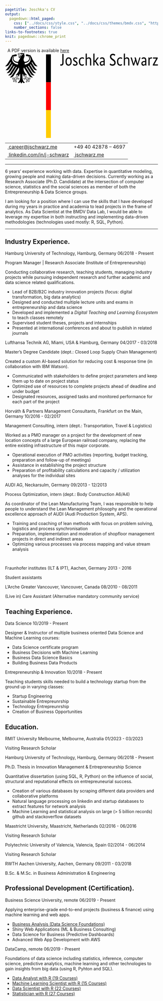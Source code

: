 ```yaml
---
pagetitle: Joschka's CV
output:
  pagedown::html_paged:
    css: ["../docs/css/style.css", "../docs/css/themes/bmdv.css", "https://use.fontawesome.com/releases/v6.1.1/css/all.css"]
    number_sections: false
links-to-footnotes: true
knit: pagedown::chrome_print
---
```


<!-- disable phone number linking in Mobile Safari? -->
<meta name="format-detection" content="telephone=no">

<!-- Load CSS & Fonts -->
<!-- see lhi.css -->

<!-- CONTENT -->
<div class="pdf-link"><i class="fas fa-file-pdf fa-fw"></i>&nbsp; A PDF version is available <a href="https://github.com/jwarz/cv/raw/main/pdf/klarna.pdf" download="classic.pdf">here</a></div>
<div class="cv-page-wrapper">
<div class="cv-head-wrapper">
<div class="cv-head-left">
<div class="svg-container-outer">
<svg version="1.1" id="Layer_1" xmlns="http://www.w3.org/2000/svg" xmlns:xlink="http://www.w3.org/1999/xlink" x="0px" y="0px"
	 viewBox="0 0 109.8449707 60.9560051" style="enable-background:new 0 0 109.8449707 60.9560051;" xml:space="preserve">
<style type="text/css">
	.st0{fill:#FF0000;}
	.st1{fill:#FFCC00;}
</style>
<g id="Adler-und-Saeulenelement">
	<path d="M14.1000061,8.2950058c0.0270004-0.2240009,0.0429993-0.4549999,0.0429993-0.691
		c0-0.1289997,0.0009995-0.2789993-0.0149994-0.4489994c1.993-0.0279999,3.7410011-1.4640007,3.7410011-3.1149998
		c0-0.8400002-0.5480003-1.4740009-0.8569984-1.8530006c0.0690002-0.0149994,0.1389999-0.0310001,0.2099991-0.0480003
		c0.2919998,0.2539997,1.1199989,1.1560001,1.1199989,2.2950001C18.3420067,6.4150047,16.3620071,8.2540054,14.1000061,8.2950058
		 M12.0920067,1.3960056c-0.0369987-0.2210007-0.1209984-0.4209995-0.2490005-0.5930004
		c0.007-0.2019997,0.0900002-0.3950005,0.4150009-0.2360001c-0.1759987,0.1800003-0.0400009,0.4990005-0.0400009,0.4990005
		s0.3600006-0.1669998,0.2849998-0.4050007C13.0370064,0.7890053,12.6530075,1.5060043,12.0920067,1.3960056 M11.6290054,2.4130058
		c-0.0709991-0.2959995-0.2229996-0.6000004-0.4160004-0.8290005c-0.1759987-0.2080002-0.4669991-0.4549999-0.8590012-0.4549999
		c-0.1790009,0-0.4790001,0.0839996-0.6699982,0.1650009C9.6130066,1.1640072,9.4740067,0.8510056,9.4740067,0.7100067
		c0-0.1450005,0.2449989-0.2919998,0.7140007-0.2919998c1.0320015,0,1.6479988,0.4659996,1.6479988,1.2479992
		C11.8360062,1.9410057,11.727005,2.1910057,11.6290054,2.4130058 M14.279007,15.7130051
		c0.1199989,0,0.1780014,0.019001,0.2480011,0.0449982c0.2970009,0.8079987,1.4420013,2.3330002,1.4900017,2.3979988
		l0.0099983,0.0139999l0.0169983-0.0040016c0.2809982-0.0449982,0.9980011-0.1529999,1.5979996-0.1529999h0.0139999
		c0.0649986,0,0.1389999,0,0.1860008,0.0460014c0.0390015,0.0390015,0.0579987,0.1069984,0.0579987,0.2039986
		c0,0.1489983-0.0629997,0.4039993-0.1389999,0.5130005c-0.2099991-0.2290001-0.5509987-0.3320007-1.0970001-0.3320007
		c-0.1640015,0-0.3580017,0.0489998-0.4630013,0.0769997l-0.0429993,0.0089989l-0.0489998,0.0130005l0.3149986,0.3149986
		c0.4860001,0.4860001,0.9059982,0.9049988,0.9059982,1.1839981c0,0.1679993-0.1640015,0.387001-0.3139992,0.4840012
		c-0.0330009-0.5110016-0.5489998-1.1949997-1.052002-1.5779991l-0.0429993-0.0320015l-0.0079994,0.1800003
		c-0.007,0.1220016-0.0180016,0.3050003-0.0180016,0.5009995c0,0.9729996-0.098999,1.1209984-0.4360008,1.1209984
		c-0.0519981,0-0.1310005-0.0149994-0.1800003-0.0330009c0.1899986-0.2350006,0.2649994-0.5449982,0.2649994-1.0890007
		l-0.0029984-0.2509995l-0.0029984-0.2019997c0-0.2229996,0.0229988-0.3880005,0.0410004-0.5209999l0.0099983-0.0750008
		l-0.0530014-0.007c-0.1580009-0.0219994-0.4510002-0.0620003-0.6749992-0.0620003
		c-0.480999,0-0.8069992,0.0439987-1.0429993,0.2659988c-0.1559982-0.1259995-0.3160019-0.3429985-0.3160019-0.4799995
		c0-0.2029991,0.1259995-0.2190018,0.2919998-0.2190018c0.0839996,0,0.1619987,0.012001,0.2700005,0.0250015
		c0.2070007,0.0309982,0.5180016,0.0769997,1.1590004,0.0769997h0.0400009L15.25,18.1079903
		c-0.1619987-0.4650002-0.6080017-1.1409988-1.3230019-2.0099983c0.0639992-0.2330017,0.1269989-0.3849983,0.3520012-0.3849983
		 M8.1049995,18.1079941l-0.0130005,0.0390015H8.132c0.6399994,0,0.9519997-0.0460014,1.1590004-0.0769997
		c0.1080017-0.0130005,0.1860008-0.0250015,0.2700005-0.0250015c0.1650009,0,0.2919998,0.0159988,0.2919998,0.2190018
		c0,0.137001-0.1599998,0.3540001-0.3149986,0.4799995c-0.2369995-0.2220001-0.5629997-0.2659988-1.0429993-0.2659988
		c-0.2250004,0-0.5189991,0.0400009-0.6760006,0.0620003l-0.0249996,0.0029984l-0.0279999,0.0040016l0.0090008,0.0750008
		c0.0189991,0.1329994,0.0419998,0.2980003,0.0419998,0.5209999L7.814003,19.3449974l-0.0030003,0.2509995
		c0,0.5439987,0.0750008,0.8540001,0.2660007,1.0890007c-0.0499992,0.0180016-0.1289997,0.0330009-0.1809998,0.0330009
		c-0.3379993,0-0.4360008-0.1479988-0.4360008-1.1209984c0-0.1959991-0.0100002-0.3790016-0.0170002-0.5009995l-0.0100002-0.1809998
		l-0.0419998,0.0330009c-0.5020008,0.3829994-1.0200005,1.0670013-1.0510006,1.5779991
		c-0.1509991-0.0970001-0.3150005-0.3160019-0.3150005-0.4840012c0-0.2789993,0.4200001-0.6980019,0.9060001-1.1840019
		l0.3150005-0.3149986l-0.0919991-0.0219994C7.0490036,18.493,6.8550034,18.4440002,6.6900024,18.4440002
		c-0.5450001,0-0.8850002,0.1030006-1.0960007,0.3320007c-0.0760002-0.1090012-0.1389999-0.3639984-0.1389999-0.5130005
		c0-0.0970001,0.0189991-0.1650009,0.0580006-0.2039986c0.0470009-0.0460014,0.1210003-0.0460014,0.1860008-0.0460014h0.0139999
		c0.6000004,0,1.3180008,0.1080017,1.5979996,0.1529999l0.0170002,0.0040016l0.0100002-0.0139999
		c0.0489998-0.0649986,1.1930008-1.5900002,1.4909992-2.3979988c0.0680008-0.026001,0.1269989-0.0449982,0.2470016-0.0449982
		c0.2249985,0,0.2879982,0.1520004,0.3530006,0.3849983c-0.7159996,0.8689995-1.1620007,1.5449982-1.3239994,2.0099983
		 M5.0130043,4.4340019c0-1.1389999,0.8290005-2.0410004,1.1210003-2.2950001
		C6.2040043,2.156002,6.274004,2.1720028,6.3440037,2.1870022C6.0340042,2.5660019,5.4860039,3.2000027,5.4860039,4.0400028
		c0,1.6679993,1.7819996,3.1159992,3.7999992,3.1159992c-0.0130005,0.1429996-0.0200005,0.2929993-0.0200005,0.448
		c0,0.2460003,0.0139999,0.4750004,0.0379982,0.691C7.0220013,8.281002,5.0130005,6.4290028,5.0130005,4.4340019
		 M20.3190002,7.9470024c1.0239983,1.6189995,1.8250008,1.5919991,3.0349998,1.5919991
		c-1.0009995-0.7670002-1.6629982-1.75-1.9790001-2.2520008l-1.8699989-2.9920006
		C19.3230019,3.3710003,18.8450012,2.507,18.1290016,1.8640003C18.3700027,1.7730007,18.5700035,1.677,18.6900024,1.5860004
		c-1.2210007,0-2.4309998-0.6200008-3.0970001-0.6200008c-0.4280014,0-0.7029991,0.2560005-0.7029991,0.5939999
		c0.0270004,0.3770008,0.4150009,0.7600002,1.132,0.7600002c0.1619987,0,0.3699989-0.0209999,0.5979996-0.059
		C17.0080032,2.802,17.321003,3.2910004,17.321003,3.9890003c0,1.3099995-1.5660019,2.3309994-3.1469994,2.3309994
		c-0.0900002,0-0.1749992-0.0039997-0.2639999-0.0100002c-0.1430016-0.3250008-0.6199989-0.8700008-0.6199989-1.4899998
		c0-1.0410004,0.6790009-1.8910007,0.6790009-2.9220009c0-0.6410007-0.3120003-1.0380001-0.4319992-1.2029991
		c0.1940002-0.1800003,0.4059982-0.4009991,0.4560013-0.5529995C13.8800087,0.191,13.746006,0.1970005,13.5510063,0.1970005
		C12.7930069,0.1970005,12.1750069,0,11.5730057,0c-0.3440018,0-0.4360008,0.1060009-0.4360008,0.2070007
		c0,0.0370007,0.0050011,0.0750008,0.0149994,0.0930004c-0.1279984-0.0499992-0.2480011-0.0830002-0.3909988-0.1089993
		c-0.1780014-0.0340004-0.3689995-0.0510006-0.5730019-0.0510006c-0.7319984,0-0.9920006,0.3069992-0.9920006,0.5699997
		c0,0.2220001,0.1749992,0.6280003,0.3740005,0.9379997c0.2849998-0.1439991,0.6279984-0.2409992,0.7840004-0.2409992
		c0.3889999,0,0.7340012,0.3700008,0.9169998,0.8080006c-0.2610016,0.0319996-0.3110008,0.0429993-0.5750008,0.0429993
		c-0.7130013,0-1.197998-0.2549992-1.2980003-0.2549992c-0.0089989,0-0.0279999,0.0049992-0.0279999,0.0209999
		c0,0.1000004,0.2019997,0.3640003,0.5999985,0.5090008c0.5250015,0.1919994,1.3110008,0.2719994,1.4420013,0.2940006
		c0,0.0230007-0.1329994,0.2709999-0.2820015,0.3190002c-0.0309982,0.0100002-0.0559998,0.0109997-0.0929985,0.0030003
		c-0.5480003-0.1079998-0.7010002-0.1539993-1.3959999-0.4179993C9.6200027,2.7230053,9.6070023,2.7360039,9.6070023,2.7580051
		c0,0.2749996,0.7120018,0.882,1.3499985,1.1149998c-0.5330009,0.6800003-1.1980019,1.3759995-1.512001,2.4370003
		C9.355999,6.3160057,9.2700005,6.3200054,9.1809998,6.3200054c-1.5809994,0-3.1469994-1.0209999-3.1469994-2.3309994
		c0-0.698,0.3129997-1.1870003,0.7010002-1.7280006c0.2280006,0.0380001,0.4349995,0.059,0.5979996,0.059
		c0.7169991,0,1.1049995-0.3829994,1.1329994-0.7600002c0-0.3379993-0.2749996-0.5939999-0.7040005-0.5939999
		c-0.6660004,0-1.875,0.6200008-3.0979996,0.6200008C4.7849998,1.6770058,4.9849987,1.7730064,5.2250004,1.864006
		c-0.7150002,0.6429996-1.1930008,1.507-1.375,2.4309998L1.9799995,7.2870064C1.664999,7.7890072,1.0009995,8.772007,0,9.5390072
		c1.2099991,0,2.012001,0.0270004,3.0359993-1.592001l0.9589996-1.5340004
		C4.0659981,6.6120052,4.1529999,6.8060055,4.2559986,6.996006L2.348999,10.0470066
		c-0.3169994,0.5060005-0.9750004,1.4800014-1.9799995,2.2520008c1.2099991,0,2.012001,0.0279999,3.0359993-1.5900002
		L5.0459995,8.081007C5.1689987,8.2120075,5.2980003,8.3400078,5.434,8.4620075l-2.316,3.7079983
		c-0.3180008,0.507-0.9720001,1.4790001-1.9790001,2.25c1.2099991,0,2.012001,0.0289993,3.0349998-1.5900002l2.2579994-3.6149998
		c0.1490002,0.0939999,0.3010006,0.1849995,0.4589996,0.2709999l-2.757,4.4110012
		c-0.3180008,0.507-0.9720001,1.4760017-1.9790001,2.25c1.2099991,0,2.012001,0.0279999,3.0359993-1.5900002l2.8379993-4.5429993
		c0.1679993,0.0639992,0.3379993,0.1259995,0.5109997,0.1809998l-3.2070007,5.1329994
		c-0.3129997,0.5-0.9820004,1.4869995-1.9780006,2.25c1.2089996,0,2.012001,0.0279999,3.0349998-1.5900002l3.4179993-5.4699993
		c0.0349998,0.0060005,0.0690002,0.0109997,0.1030006,0.0179996c0.0929985,0.2959995,0.1580009,0.5719986,0.1580009,0.8470001
		c0,1.7190018-1.1279984,3.2369995-2.4820004,4.4090004c0.0869999,0.0379982,0.2380009,0.0509987,0.3770008,0.0509987
		c0.2800007,0,0.4599991-0.0149994,0.5869999-0.0369987c-0.3139992,0.7130013-0.9880009,1.6339989-1.3279991,2.1100006
		c-0.4430008-0.0800018-1.0879993-0.1419983-1.5100002-0.1419983c-0.4419994,0-0.4920006,0.2579994-0.4920006,0.4889984
		c0,0.401001,0.1879997,0.7200012,0.4060001,0.8979988c0.0820007-0.2050018,0.2469997-0.4790001,1.0629997-0.4790001
		c0.0160007,0,0.0440006,0.0019989,0.0820007,0.0050011c-0.2380009,0.2649994-0.9850006,0.8689995-0.9850006,1.3549995
		c0,0.3219986,0.3530006,0.8050003,0.8180008,0.8050003c-0.0270004-0.1040001-0.0240002-0.1990013-0.0240002-0.2709999
		c0-0.394001,0.3490009-0.8549995,0.6439991-1.177002c-0.0090008,0.0960007-0.0039997,0.0859985-0.0039997,0.1980019
		c0,0.9309998,0.0839996,1.3590012,0.6749992,1.3590012c0.2900009,0,0.4899998-0.1590004,0.559-0.2070007
		c-0.3840008-0.3530006-0.4039993-0.6310005-0.4039993-1.1529999c0.0009995-0.1360016,0.0020008-0.269001,0.0039997-0.4519997
		c0.0009995-0.1199989-0.0009995-0.2779999-0.0200005-0.3919983c0.2110004-0.0289993,0.2970009-0.0289993,0.4599991-0.0289993
		c0,0,0.8390007-0.0670013,1.0419998,0.3699989c0.2280006-0.2089996,0.5590019-0.5040016,0.5590019-0.8289986
		c0-0.2150002-0.1020012-0.4580002-0.5349998-0.4580002c-0.1640015,0-0.6790009,0.0999985-1.1100006,0.0999985
		c0.1159992-0.257,0.6310005-1.0110016,1.0779991-1.5579987c0.0680008,0.2120018,0.1730003,0.4410019,0.4070015,0.6290016
		c0.0330009-0.3520012,0.2389984-1.4650002,0.7890015-2.1160011C10.7889977,15.3010101,10.875,15.7520103,10.875,16.7030106
		c0,2.3139992-0.5559998,4.0229988-1.7369995,4.348999c0.1539993,0.2669983,0.4790001,0.5079994,0.8159981,0.5079994
		c0.4319992,0,0.6669998-0.4889984,0.9070015-0.9500008c0.125,0.3400002,0.4700012,1.1739998,0.8159981,1.1739998
		s0.6920013-0.8339996,0.8170013-1.1739998c0.2389984,0.4609985,0.4749985,0.9500008,0.9070015,0.9500008
		c0.3370018,0,0.6619987-0.2410011,0.8159981-0.5079994c-1.1809998-0.3260002-1.737999-2.0349998-1.737999-4.348999
		c0-0.9510002,0.0859985-1.4020004,0.1500015-1.8419991c0.5509987,0.651001,0.7579994,1.7639999,0.7890015,2.1160011
		c0.2350006-0.1879997,0.3409996-0.4169998,0.4080009-0.6290016c0.4459991,0.5470009,0.9620018,1.3009987,1.0779991,1.5579987
		c-0.4309998,0-0.9469986-0.0999985-1.1100006-0.0999985c-0.4319992,0-0.5340004,0.243-0.5340004,0.4580002
		c0,0.3250008,0.3310013,0.6199989,0.5590019,0.8289986c0.2010002-0.4370003,1.0419998-0.3699989,1.0419998-0.3699989
		c0.1619987,0,0.2480011,0,0.4599991,0.0289993c-0.0200005,0.1139984-0.0209999,0.2719994-0.0200005,0.3919983
		c0.0019989,0.1829987,0.0019989,0.3160019,0.0029984,0.4519997c0,0.5219994-0.0200005,0.7999992-0.4039993,1.1529999
		c0.0690002,0.0480003,0.269001,0.2070007,0.5590019,0.2070007c0.5909996,0,0.6759987-0.4280014,0.6759987-1.3590012
		c0-0.1119995,0.0029984-0.1020012-0.0050011-0.1980019c0.2949982,0.3219986,0.644001,0.7830009,0.644001,1.177002
		c0,0.0719986,0.0040016,0.1669998-0.0250015,0.2709999c0.4659996,0,0.8199997-0.4830017,0.8199997-0.8050003
		c0-0.4860001-0.7470016-1.0900002-0.9869995-1.3549995c0.0390015-0.0029984,0.0670013-0.0050011,0.0820007-0.0050011
		c0.8170013,0,0.9819984,0.2739983,1.0639992,0.4790001c0.2179985-0.1780014,0.4059982-0.4970016,0.4059982-0.8979988
		c0-0.230999-0.0499992-0.4889984-0.4920006-0.4889984c-0.4220009,0-1.0659981,0.0620003-1.5099983,0.1419983
		c-0.3409996-0.4760017-1.0130005-1.3969994-1.3279991-2.1100006c0.1269989,0.0219994,0.3079987,0.0369987,0.5870018,0.0369987
		c0.1399994,0,0.2900009-0.0130005,0.3769989-0.0509987c-1.3540001-1.1720009-2.4819984-2.6899986-2.4819984-4.4090004
		c0-0.2750015,0.0649986-0.5510006,0.1580009-0.8470001c0.0330009-0.007,0.0690002-0.0119991,0.1030006-0.0179996
		l3.4179993,5.4699993c1.0229988,1.618,1.8260002,1.5900002,3.0349998,1.5900002
		c-0.9959984-0.7630005-1.6650009-1.75-1.9780006-2.25l-3.2080002-5.1329994
		c0.1739998-0.0550003,0.3450012-0.1170006,0.5130005-0.1809998l2.8370018,4.5429993
		c1.0239983,1.618,1.8260002,1.5900002,3.0359993,1.5900002c-1.007-0.7739983-1.6609993-1.743-1.9790001-2.25L16.465004,9.4860077
		c0.1559982-0.0860004,0.3089981-0.177,0.4570007-0.2709999l2.2589989,3.6150017
		c1.0239983,1.6189995,1.8250008,1.5900002,3.0349998,1.5900002c-1.007-0.7709999-1.6599998-1.743-1.9790001-2.25
		l-2.3160019-3.7080002c0.1360016-0.1219997,0.2659988-0.25,0.387001-0.3810005l1.6430016,2.6280003
		c1.0229988,1.6179981,1.8250008,1.5899982,3.0349998,1.5899982c-1.0060005-0.7719994-1.6619987-1.7460003-1.9799995-2.2520008
		L19.1000061,6.996006c0.1020012-0.1900005,0.1889992-0.3840008,0.2610016-0.5830002L20.3190002,7.9470024z"/>
	<path d="M32.9270058,20.9560051h-3.5v-20h3.5V20.9560051z"/>
	<path class="st0" d="M32.9270058,40.9560051h-3.5v-20h3.5V40.9560051z"/>
	<path class="st1" d="M32.9270058,60.9560051h-3.5v-20h3.5V60.9560051z"/>
</g>
<g>
	<path d="M42.0275917,7.0230827c0,0.7597656-0.1533203,1.2958984-0.4599609,1.6079102s-0.7246094,0.4677734-1.2539062,0.4677734
		c-0.1811523,0-0.3291016-0.0200195-0.4443359-0.0600586c-0.1147461-0.0400391-0.1967773-0.0795898-0.2456055-0.1196289
		l0.0942383-0.8881836c0.0488281,0.0322266,0.1166992,0.0678711,0.2036133,0.1079102
		c0.0874023,0.0400391,0.2109375,0.0600586,0.3710938,0.0600586c0.2646484,0,0.46875-0.0976562,0.6113281-0.2939453
		c0.1430664-0.1958008,0.2143555-0.5258789,0.2143555-0.9902344V0.711071h0.9091797V7.0230827z"/>
	<path d="M47.8698769,6.1109734c0,0.5117188-0.0625,0.9580078-0.1879883,1.3378906s-0.2944336,0.6958008-0.5068359,0.9477539
		c-0.2128906,0.2524414-0.456543,0.4384766-0.7319336,0.5581055c-0.2753906,0.1201172-0.5625,0.1801758-0.8623047,0.1801758
		c-0.3066406,0-0.5922852-0.0600586-0.8569336-0.1801758c-0.2646484-0.1196289-0.4926758-0.3056641-0.6845703-0.5581055
		c-0.1914062-0.2519531-0.3432617-0.5678711-0.4545898-0.9477539s-0.1669922-0.8261719-0.1669922-1.3378906
		c0-0.5200195,0.0625-0.9702148,0.1879883-1.3500977s0.2944336-0.6938477,0.5068359-0.9418945
		s0.456543-0.4321289,0.7314453-0.5522461c0.2753906-0.1201172,0.5629883-0.1796875,0.8623047-0.1796875
		c0.3066406,0,0.5922852,0.0595703,0.8569336,0.1796875c0.2651367,0.1201172,0.4946289,0.3041992,0.6899414,0.5522461
		c0.1948242,0.2480469,0.3466797,0.5620117,0.4545898,0.9418945S47.8698769,5.5909538,47.8698769,6.1109734z M46.9919472,6.1109734
		c0-0.7358398-0.1274414-1.2797852-0.3813477-1.6323242c-0.2543945-0.3515625-0.5766602-0.527832-0.9667969-0.527832
		s-0.7124023,0.1762695-0.9667969,0.527832c-0.2543945,0.3525391-0.3813477,0.8964844-0.3813477,1.6323242
		s0.1254883,1.2797852,0.3759766,1.6318359c0.2509766,0.3520508,0.5751953,0.527832,0.972168,0.527832
		c0.4038086,0,0.7299805-0.1757812,0.9770508-0.527832C46.868412,7.3907585,46.9919472,6.8468132,46.9919472,6.1109734z"/>
	<path d="M51.6428261,4.4307976c-0.0419922-0.0400391-0.0976562-0.0898438-0.1669922-0.1499023
		c-0.0698242-0.0600586-0.1518555-0.1157227-0.2456055-0.1679688c-0.0942383-0.0522461-0.1987305-0.0961914-0.3134766-0.1318359
		c-0.1152344-0.0361328-0.2421875-0.0541992-0.3818359-0.0541992c-0.2714844,0-0.4736328,0.0581055-0.605957,0.1738281
		c-0.1323242,0.1162109-0.1987305,0.2583008-0.1987305,0.4262695c0,0.2319336,0.0610352,0.4121094,0.1831055,0.5400391
		c0.121582,0.1279297,0.3149414,0.2719727,0.5800781,0.4316406l0.3759766,0.2163086
		c0.3974609,0.2319336,0.6987305,0.4819336,0.9042969,0.75c0.2050781,0.2680664,0.3081055,0.6137695,0.3081055,1.0380859
		c0,0.2158203-0.0366211,0.4238281-0.1098633,0.6240234c-0.0732422,0.199707-0.1826172,0.3740234-0.3291016,0.5219727
		s-0.3310547,0.265625-0.5537109,0.3540039c-0.2231445,0.0878906-0.487793,0.1318359-0.7944336,0.1318359
		c-0.2089844,0-0.3935547-0.0200195-0.5537109-0.0600586c-0.1606445-0.0400391-0.3017578-0.0917969-0.4233398-0.1557617
		c-0.1220703-0.0639648-0.2265625-0.1323242-0.3134766-0.2041016c-0.0874023-0.0722656-0.1586914-0.1362305-0.2143555-0.1918945
		l0.3134766-0.8520508c0.1113281,0.1279297,0.2612305,0.2597656,0.4492188,0.3959961
		c0.1884766,0.1357422,0.4355469,0.2036133,0.7421875,0.2036133c0.3203125,0,0.5605469-0.0615234,0.7211914-0.1855469
		c0.1601562-0.1240234,0.2402344-0.2783203,0.2402344-0.4624023c0-0.1357422-0.019043-0.2539062-0.0576172-0.3540039
		c-0.0380859-0.0996094-0.09375-0.1918945-0.1669922-0.2758789s-0.1655273-0.1621094-0.2768555-0.2338867
		c-0.1118164-0.0722656-0.2373047-0.1518555-0.3764648-0.2402344L50.012455,6.2906609
		c-0.3623047-0.2236328-0.6323242-0.4658203-0.8100586-0.7255859c-0.1777344-0.2602539-0.2666016-0.590332-0.2666016-0.9902344
		c0-0.2158203,0.0400391-0.4140625,0.1206055-0.59375c0.0795898-0.1801758,0.1914062-0.3364258,0.3344727-0.4682617
		c0.1425781-0.1318359,0.3134766-0.2358398,0.5117188-0.3120117c0.1987305-0.0756836,0.4165039-0.1137695,0.6533203-0.1137695
		c0.2021484,0,0.3779297,0.0200195,0.527832,0.0595703c0.1499023,0.0405273,0.2802734,0.090332,0.3920898,0.1503906
		c0.1113281,0.0600586,0.2036133,0.1220703,0.2768555,0.1860352s0.1303711,0.1157227,0.1723633,0.1557617L51.6428261,4.4307976z"/>
	<path d="M56.5236855,4.3590202c-0.027832-0.0239258-0.0698242-0.0600586-0.1254883-0.1083984
		c-0.0556641-0.0478516-0.1289062-0.09375-0.2197266-0.1376953c-0.090332-0.0439453-0.1933594-0.0839844-0.3081055-0.1201172
		s-0.2421875-0.0537109-0.3813477-0.0537109c-0.2299805,0-0.440918,0.0375977-0.6323242,0.1137695
		c-0.1918945,0.0761719-0.3574219,0.1977539-0.496582,0.3662109c-0.1391602,0.1679688-0.2490234,0.3837891-0.3291016,0.6479492
		c-0.0800781,0.2636719-0.1201172,0.5839844-0.1201172,0.9599609c0,0.4160156,0.0366211,0.7661133,0.109375,1.0498047
		c0.0732422,0.2841797,0.1743164,0.5141602,0.3032227,0.6899414c0.1289062,0.1762695,0.2856445,0.3041992,0.4702148,0.3842773
		s0.3886719,0.1196289,0.6118164,0.1196289c0.2646484,0,0.4819336-0.043457,0.652832-0.1318359
		c0.1708984-0.0878906,0.2978516-0.171875,0.3818359-0.2519531l0.2504883,0.7319336
		c-0.0488281,0.0478516-0.1113281,0.1020508-0.1879883,0.1621094s-0.1723633,0.1162109-0.2875977,0.1679688
		c-0.1147461,0.0517578-0.2524414,0.0961914-0.4125977,0.1318359c-0.1606445,0.0361328-0.3447266,0.0541992-0.5541992,0.0541992
		c-0.3271484,0-0.6269531-0.0581055-0.8984375-0.1738281c-0.2719727-0.1162109-0.5053711-0.2983398-0.7001953-0.5463867
		c-0.1953125-0.2475586-0.3466797-0.565918-0.4545898-0.9536133c-0.1083984-0.3881836-0.1621094-0.8540039-0.1621094-1.3984375
		c0-0.527832,0.0712891-0.9794922,0.2143555-1.355957c0.1425781-0.3759766,0.3291016-0.6835938,0.559082-0.9238281
		s0.4892578-0.4160156,0.7783203-0.527832c0.2890625-0.1123047,0.5800781-0.1679688,0.8730469-0.1679688
		c0.1879883,0,0.3549805,0.0175781,0.5014648,0.0537109s0.2714844,0.0800781,0.3764648,0.1323242
		c0.1044922,0.0517578,0.1948242,0.105957,0.2714844,0.1616211c0.0766602,0.0561523,0.1391602,0.1079102,0.1879883,0.15625
		L56.5236855,4.3590202z"/>
	<path d="M61.0695839,8.9908562V5.582653c0-0.5517578-0.078125-0.9619141-0.2348633-1.2299805
		c-0.1567383-0.2675781-0.4130859-0.4018555-0.7680664-0.4018555c-0.1674805,0-0.3208008,0.0219727-0.4599609,0.065918
		c-0.1396484,0.0439453-0.2631836,0.0961914-0.3710938,0.15625S59.0334511,4.2989616,58.953373,4.370739
		c-0.0800781,0.0722656-0.1479492,0.1401367-0.2036133,0.2041016v4.4160156H57.90308V0.5069695l0.8466797-0.1079102v3.4199219
		h0.0205078c0.0629883-0.0722656,0.1396484-0.1499023,0.2299805-0.2338867
		c0.0908203-0.0844727,0.1967773-0.1640625,0.3188477-0.2402344s0.2612305-0.1381836,0.4179688-0.1860352
		s0.3330078-0.0717773,0.527832-0.0717773c0.5366211,0,0.9458008,0.1918945,1.2280273,0.5756836
		c0.2822266,0.3842773,0.4233398,0.972168,0.4233398,1.7641602v3.5639648H61.0695839z"/>
	<path d="M65.3859863,5.8228874l2.0800781,3.1679688h-1.0664062L64.685791,6.3028679h-0.4179688v2.6879883h-0.8466759V0.5069695
		l0.8466759-0.1079102v5.0756836h0.4384766l1.6513672-2.2436523h1.0244141L65.3859863,5.8228874z"/>
	<path d="M68.0510254,7.4908562c0-0.2958984,0.0595703-0.5517578,0.1777344-0.7680664
		c0.1181641-0.2158203,0.2802734-0.3916016,0.4863281-0.527832c0.2050781-0.1362305,0.4472656-0.2382812,0.7265625-0.3061523
		c0.2783203-0.0678711,0.5810547-0.1020508,0.9091797-0.1020508h0.4179688V5.342907
		c0-0.5039062-0.0839844-0.8618164-0.2509766-1.0742188c-0.1669922-0.2119141-0.4150391-0.3178711-0.7421875-0.3178711
		c-0.3066406,0-0.5625,0.0620117-0.7685547,0.1860352c-0.2050781,0.1240234-0.3632812,0.2382812-0.4755859,0.3417969
		l-0.3134766-0.7197266c0.0634766-0.0561523,0.1445312-0.1220703,0.2460938-0.1982422
		c0.1005859-0.0756836,0.2207031-0.1499023,0.3603516-0.2216797c0.1396484-0.0722656,0.2998047-0.1323242,0.4804688-0.1801758
		c0.1816406-0.0478516,0.390625-0.0717773,0.6279297-0.0717773c0.5498047,0,0.9677734,0.184082,1.2539062,0.5517578
		c0.2851562,0.3681641,0.4287109,0.9360352,0.4287109,1.7041016v2.4477539c0,0.2480469,0.0068359,0.4902344,0.0205078,0.7260742
		c0.0136719,0.2363281,0.0273438,0.394043,0.0419922,0.4741211h-0.8154297l-0.03125-0.6362305H70.810791
		c-0.0419922,0.0800781-0.1015625,0.1665039-0.1777344,0.2583008c-0.0771484,0.0917969-0.1728516,0.1757812-0.2880859,0.2519531
		c-0.1142578,0.0761719-0.2490234,0.1396484-0.4023438,0.1918945s-0.3310547,0.078125-0.5332031,0.078125
		c-0.4179688,0-0.7490234-0.1518555-0.9921875-0.4560547C68.1730957,8.3751335,68.0510254,7.9791374,68.0510254,7.4908562z
		 M69.5979004,8.3067741c0.1669922,0,0.3134766-0.0200195,0.4394531-0.0600586
		c0.125-0.0400391,0.234375-0.0878906,0.3291016-0.144043c0.09375-0.0556641,0.171875-0.1176758,0.234375-0.1860352
		c0.0634766-0.0678711,0.1191406-0.1298828,0.1679688-0.1855469V6.4830437l-0.4814453,0.0239258
		c-0.4804688,0.0239258-0.8320312,0.1079102-1.0546875,0.2519531c-0.2236328,0.144043-0.3349609,0.3681641-0.3349609,0.671875
		c0,0.2802734,0.0712891,0.4960938,0.2138672,0.6479492C69.255127,8.2310905,69.4162598,8.3067741,69.5979004,8.3067741z"/>
	<path d="M78.8469238,2.0787468c-0.0341797-0.0317383-0.0898438-0.0795898-0.1669922-0.144043
		c-0.0771484-0.0639648-0.1708984-0.1259766-0.2822266-0.1860352c-0.1113281-0.0595703-0.2421875-0.1137695-0.3916016-0.1616211
		c-0.1503906-0.0483398-0.3154297-0.0722656-0.4970703-0.0722656c-0.4111328,0-0.7158203,0.0942383-0.9140625,0.2822266
		s-0.2978516,0.421875-0.2978516,0.7016602c0,0.1601562,0.0175781,0.3061523,0.0527344,0.4379883
		c0.0341797,0.1323242,0.09375,0.262207,0.1767578,0.3901367c0.0839844,0.1279297,0.1992188,0.2563477,0.3457031,0.3842773
		c0.1455078,0.1279297,0.3271484,0.2680664,0.5429688,0.4199219l0.6269531,0.4438477
		c0.2158203,0.1518555,0.4111328,0.3100586,0.5859375,0.4741211c0.1738281,0.1640625,0.3232422,0.3417969,0.4492188,0.5336914
		c0.125,0.1923828,0.2226562,0.4003906,0.2919922,0.6240234c0.0703125,0.2241211,0.1044922,0.472168,0.1044922,0.7441406
		c0,0.3120117-0.0517578,0.6020508-0.15625,0.8701172s-0.2558594,0.5-0.4550781,0.6958008
		c-0.1982422,0.1962891-0.4423828,0.3481445-0.7314453,0.4560547s-0.6181641,0.1621094-0.9873047,0.1621094
		c-0.2861328,0-0.5371094-0.0283203-0.7529297-0.0839844c-0.2158203-0.0561523-0.4003906-0.1240234-0.5537109-0.2041016
		c-0.1533203-0.0795898-0.2802734-0.159668-0.3818359-0.2397461c-0.1005859-0.0800781-0.1826172-0.1479492-0.2451172-0.2041016
		l0.3242188-0.972168c0.0556641,0.0561523,0.1318359,0.1279297,0.2294922,0.2158203
		c0.0976562,0.0883789,0.2148438,0.1723633,0.3505859,0.2524414s0.2871094,0.1479492,0.4541016,0.2036133
		c0.1679688,0.0561523,0.3486328,0.0839844,0.5439453,0.0839844c0.4873047,0,0.8466797-0.1098633,1.0761719-0.3295898
		c0.2304688-0.2202148,0.3447266-0.4741211,0.3447266-0.762207c0-0.184082-0.0205078-0.3457031-0.0625-0.4858398
		s-0.1083984-0.2719727-0.1982422-0.3959961c-0.0908203-0.1240234-0.2060547-0.2480469-0.3447266-0.3720703
		c-0.1396484-0.1240234-0.3105469-0.262207-0.5126953-0.4140625l-0.6376953-0.4799805
		c-0.2441406-0.184082-0.4541016-0.3598633-0.6318359-0.527832c-0.1777344-0.168457-0.3242188-0.3461914-0.4394531-0.5341797
		c-0.1142578-0.1879883-0.2001953-0.3901367-0.2558594-0.605957c-0.0556641-0.2163086-0.0830078-0.4682617-0.0830078-0.7558594
		c0-0.2641602,0.0478516-0.5161133,0.1455078-0.7563477c0.0976562-0.2397461,0.2392578-0.4477539,0.4238281-0.6240234
		c0.1845703-0.1757812,0.4052734-0.315918,0.6630859-0.4199219s0.546875-0.1557617,0.8681641-0.1557617
		c0.2646484,0,0.4941406,0.0258789,0.6894531,0.0776367c0.1953125,0.0522461,0.3623047,0.1123047,0.5019531,0.1801758
		c0.1386719,0.0678711,0.2509766,0.1362305,0.3339844,0.2041016c0.0839844,0.0678711,0.1425781,0.1181641,0.1777344,0.1499023
		L78.8469238,2.0787468z"/>
	<path d="M83.9475098,4.3590202c-0.0283203-0.0239258-0.0703125-0.0600586-0.1259766-0.1083984
		c-0.0556641-0.0478516-0.1289062-0.09375-0.21875-0.1376953c-0.0908203-0.0439453-0.1933594-0.0839844-0.3085938-0.1201172
		s-0.2421875-0.0537109-0.3818359-0.0537109c-0.2294922,0-0.4404297,0.0375977-0.6318359,0.1137695
		s-0.3574219,0.1977539-0.4960938,0.3662109c-0.1396484,0.1679688-0.25,0.3837891-0.3300781,0.6479492
		c-0.0800781,0.2636719-0.1201172,0.5839844-0.1201172,0.9599609c0,0.4160156,0.0371094,0.7661133,0.1103516,1.0498047
		c0.0732422,0.2841797,0.1738281,0.5141602,0.3027344,0.6899414c0.1289062,0.1762695,0.2861328,0.3041992,0.4707031,0.3842773
		s0.3876953,0.1196289,0.6113281,0.1196289c0.2646484,0,0.4824219-0.043457,0.6533203-0.1318359
		c0.1699219-0.0878906,0.2978516-0.171875,0.3808594-0.2519531l0.2509766,0.7319336
		c-0.0488281,0.0478516-0.1113281,0.1020508-0.1884766,0.1621094c-0.0761719,0.0600586-0.171875,0.1162109-0.2871094,0.1679688
		s-0.2529297,0.0961914-0.4130859,0.1318359c-0.1601562,0.0361328-0.3447266,0.0541992-0.5537109,0.0541992
		c-0.3271484,0-0.6269531-0.0581055-0.8984375-0.1738281c-0.2714844-0.1162109-0.5058594-0.2983398-0.7001953-0.5463867
		c-0.1953125-0.2475586-0.3466797-0.565918-0.4550781-0.9536133c-0.1074219-0.3881836-0.1621094-0.8540039-0.1621094-1.3984375
		c0-0.527832,0.0712891-0.9794922,0.2148438-1.355957c0.1425781-0.3759766,0.3291016-0.6835938,0.5585938-0.9238281
		c0.2304688-0.2402344,0.4902344-0.4160156,0.7792969-0.527832c0.2890625-0.1123047,0.5800781-0.1679688,0.8720703-0.1679688
		c0.1884766,0,0.3554688,0.0175781,0.5019531,0.0537109s0.2714844,0.0800781,0.3759766,0.1323242
		c0.1044922,0.0517578,0.1953125,0.105957,0.2724609,0.1616211c0.0761719,0.0561523,0.1386719,0.1079102,0.1875,0.15625
		L83.9475098,4.3590202z"/>
	<path d="M88.4934082,8.9908562V5.582653c0-0.5517578-0.0791016-0.9619141-0.2353516-1.2299805
		c-0.1572266-0.2675781-0.4130859-0.4018555-0.7685547-0.4018555c-0.1669922,0-0.3203125,0.0219727-0.4599609,0.065918
		c-0.1386719,0.0439453-0.2626953,0.0961914-0.3710938,0.15625c-0.1074219,0.0600586-0.2021484,0.1259766-0.28125,0.1977539
		c-0.0810547,0.0722656-0.1484375,0.1401367-0.2041016,0.2041016v4.4160156H85.326416V0.5069695l0.8466797-0.1079102v3.4199219
		h0.0205078c0.0625-0.0722656,0.1396484-0.1499023,0.2304688-0.2338867
		c0.0898438-0.0844727,0.1962891-0.1640625,0.3183594-0.2402344s0.2617188-0.1381836,0.4179688-0.1860352
		c0.1572266-0.0478516,0.3330078-0.0717773,0.5283203-0.0717773c0.5361328,0,0.9453125,0.1918945,1.2275391,0.5756836
		c0.2822266,0.3842773,0.4238281,0.972168,0.4238281,1.7641602v3.5639648H88.4934082z"/>
	<path d="M95.5061035,8.9908562h-0.6894531l-1.0039062-3.2041016h-0.0205078l-1.0869141,3.2041016h-0.7109375l-1.8076172-5.7597656
		h0.8984375l1.2958984,4.5117188h0.0205078l1.0556641-3.0839844l-0.4492188-1.4277344h0.8994141l1.2958984,4.5117188h0.0205078
		l1.2851562-4.5117188h0.8046875L95.5061035,8.9908562z"/>
	<path d="M97.951416,7.4908562c0-0.2958984,0.0595703-0.5517578,0.1777344-0.7680664
		c0.1181641-0.2158203,0.2802734-0.3916016,0.4863281-0.527832c0.2050781-0.1362305,0.4472656-0.2382812,0.7265625-0.3061523
		c0.2783203-0.0678711,0.5810547-0.1020508,0.9091797-0.1020508h0.4179688V5.342907
		c0-0.5039062-0.0839844-0.8618164-0.2509766-1.0742188c-0.1669922-0.2119141-0.4150391-0.3178711-0.7421875-0.3178711
		c-0.3066406,0-0.5625,0.0620117-0.7685547,0.1860352c-0.2050781,0.1240234-0.3632812,0.2382812-0.4755859,0.3417969
		l-0.3134766-0.7197266c0.0634766-0.0561523,0.1445312-0.1220703,0.2460938-0.1982422
		c0.1005859-0.0756836,0.2207031-0.1499023,0.3603516-0.2216797c0.1396484-0.0722656,0.2998047-0.1323242,0.4804688-0.1801758
		c0.1816406-0.0478516,0.390625-0.0717773,0.6279297-0.0717773c0.5498047,0,0.9677734,0.184082,1.2539062,0.5517578
		c0.2851562,0.3681641,0.4287109,0.9360352,0.4287109,1.7041016v2.4477539c0,0.2480469,0.0068359,0.4902344,0.0205078,0.7260742
		c0.0136719,0.2363281,0.0273438,0.394043,0.0419922,0.4741211h-0.8154297l-0.03125-0.6362305h-0.0205078
		c-0.0419922,0.0800781-0.1015625,0.1665039-0.1777344,0.2583008c-0.0771484,0.0917969-0.1728516,0.1757812-0.2880859,0.2519531
		c-0.1142578,0.0761719-0.2490234,0.1396484-0.4023438,0.1918945s-0.3310547,0.078125-0.5332031,0.078125
		c-0.4179688,0-0.7490234-0.1518555-0.9921875-0.4560547C98.0734863,8.3751335,97.951416,7.9791374,97.951416,7.4908562z
		 M99.498291,8.3067741c0.1669922,0,0.3134766-0.0200195,0.4394531-0.0600586
		c0.125-0.0400391,0.234375-0.0878906,0.3291016-0.144043c0.09375-0.0556641,0.171875-0.1176758,0.234375-0.1860352
		c0.0634766-0.0678711,0.1191406-0.1298828,0.1679688-0.1855469V6.4830437l-0.4814453,0.0239258
		c-0.4804688,0.0239258-0.8320312,0.1079102-1.0546875,0.2519531c-0.2236328,0.144043-0.3349609,0.3681641-0.3349609,0.671875
		c0,0.2802734,0.0712891,0.4960938,0.2138672,0.6479492C99.1555176,8.2310905,99.3166504,8.3067741,99.498291,8.3067741z"/>
	<path d="M105.4973145,4.0948601c-0.0351562-0.0161133-0.0859375-0.0380859-0.1523438-0.065918
		c-0.0654297-0.027832-0.1689453-0.0419922-0.3076172-0.0419922c-0.1669922,0-0.3154297,0.0258789-0.4443359,0.078125
		c-0.1289062,0.0517578-0.2402344,0.1176758-0.3349609,0.1977539c-0.09375,0.0800781-0.171875,0.1679688-0.234375,0.2641602
		c-0.0634766,0.0957031-0.1123047,0.1879883-0.1464844,0.2758789v4.1879883h-0.8466797V3.2310905l0.7841797-0.012207V4.082653
		h0.0205078c0.0419922-0.1035156,0.09375-0.2119141,0.1572266-0.3237305c0.0625-0.1118164,0.1445312-0.2163086,0.2451172-0.3120117
		c0.1005859-0.0961914,0.2226562-0.1738281,0.3662109-0.2338867c0.1425781-0.0600586,0.3115234-0.090332,0.5068359-0.090332
		c0.1044922,0,0.1914062,0.0083008,0.2607422,0.0239258c0.0693359,0.0166016,0.1357422,0.0361328,0.1992188,0.0600586
		L105.4973145,4.0948601z"/>
	<path d="M109.6887207,3.8546257l-2.3935547,4.2841797v0.0239258h2.5498047l-0.0625,0.828125h-3.5957031V8.3668327
		l2.4150391-4.2841797V4.0587273h-2.2890625V3.2310905h3.3759766V3.8546257z"/>
</g>
</svg>
</div>
<table class="cv-contact-table">
<tr>
<td><i class="fa fa-envelope fa-fw"></i><a class="no-hyper" href="mailto:career@jschwarz.me">&nbsp;career@jschwarz.me</a></td>
<td><i class="fa fa-phone fa-fw"></i> +49 40 42878 – 4697</td>
</tr>
<tr>
<td><i class="fa-brands fa-linkedin fa-fw"></i><a class="no-hyper" target="_blank" href="https://linkedin.com/in/j-schwarz">&nbsp;linkedin.com/in/j-schwarz</a></td>
<td><i class="fa-solid fa-globe fa-fw"></i><a class="no-hyper" target="_blank" href="https://jschwarz.me">&nbsp;jschwarz.me</a></td>
</tr>
</table>
</div>
<div class="cv-head-right2"></div>
</div>
<hr>
<p>
6 years' experience working with data. Expertise in quantitative modeling, growing people and making data-driven decisions. Currently working as a <span class="cv-entry-employer">Research Associate (Ph.D. Candidate)</span> at the intersection of computer science, statistics and the social sciences as member of both the <span class="cv-entry-employer">Entrepreneurship & Data Science</span> groups.</p>
<p>I am looking for a position where I can use the skills that I have developed during my years in practice and academia to lead projects in the frame of analytics. As <span class="cv-entry-employer">Data Scientist</span> at the BMDV Data Lab, I would be able to leverage my expertise in both instructing and implementing data-driven methodologies (technologies used mostly: <span class="cv-entry-employer">R, SQL, Python</span>).</p>
<hr>
<!-- Chapter: PROFESSIONAL EXPERIENCE -->
<h2 class="h-first">
<span class="fa-stack fa-2x small">
<i class="fa fa-suitcase fa-stack-1x" style="--fa-stack-z-index: 2;"></i>
<i class="fa-solid fa-square fa-stack-2x" style="--fa-stack-z-index: 1;"></i>
</span>
<span>Industry Experience.</span>
</h2>
<!-- Exp 1: TUHH -->
<div class="cv-entry-main">
<p class="cv-entry-top-line">
<span class="cv-entry-employer">Hamburg University of Technology, </span>
<span class="cv-entry-location">Hamburg, Germany</span>
<span class="cv-entry-date">06/2018 - Present</span>
</p>
<p class="cv-entry-job-title">
Program Manager | Research Associate (Institute of Entrepreneurship)
</p>
<p class="cv-entry-desc">Conducting collaborative research, teaching students, managing industry projects while pursuing independent research and further academic and data science related qualifications.</p>
<ul>
<li>Lead of B2B/B2C industry innovation projects (focus: digital transformation, big data analytics)</li>
<li>Designed and conducted multiple lecture units and exams in entrepreneurship and data science</li>
<li>Developed and implemented a <i>Digital Teaching and Learning Ecosystem</i> to teach classes remotely</li>
<li>Supervised student theses, projects and internships</li>
<li>Presented at international conferences and about to publish in related journals</li>
</ul>
</div>
<!-- Exp 2: Lufthansa -->
<div class="cv-entry-main">
<p class="cv-entry-top-line">
<span class="cv-entry-employer">Lufthansa Technik AG, </span>
<span class="cv-entry-location">Miami, USA & Hamburg, Germany</span>
<span class="cv-entry-date">04/2017 - 03/2018</span>
</p>
<p class="cv-entry-job-title">
Master’s Degree Candidate (dept.: Closed Loop Supply Chain Management)
</p>
<p class="cv-entry-desc">Created a custom AI-based solution for reducing cost & response time (in collaboration with IBM Watson).</p>
<ul>
<li>Communicated with stakeholders to define project parameters and keep them up to date on project status</li>
<li>Optimized use of resources to complete projects ahead of deadline and under budget</li>
<li>Designated resources, assigned tasks and monitored performance for each part of the project</li>
</ul>
</div>
<!-- Exp 3: Horvath -->
<div class="cv-entry-main">
<p class="cv-entry-top-line">
<span class="cv-entry-employer">Horváth & Partners Management Consultants, </span>
<span class="cv-entry-location">Frankfurt on the Main, Germany</span>
<span class="cv-entry-date">10/2016 - 02/2017</span>
</p>
<p class="cv-entry-job-title">
Management Consulting, intern (dept.: Transportation, Travel & Logistics)
</p>
<p class="cv-entry-desc">Worked as a PMO manager on a project for the development of new location concepts of a large European railroad company, replacing the entire existing infrastructure of this major corporate.</p>
<ul>
<li>Operational execution of PMO activities (reporting, budget tracking, preparation and follow-up of meetings)</li>
<li>Assistance in establishing the project structure</li>
<li>Preparation of profitability calculations and capacity / utilization analyses for the individual sites</li>
</ul>
</div>
<!-- Exp 4: AUDI -->
<div class="cv-entry-main">
<p class="cv-entry-top-line">
<span class="cv-entry-employer">AUDI AG, </span>
<span class="cv-entry-location">Neckarsulm, Germany</span>
<span class="cv-entry-date">09/2013 - 12/2013</span>
</p>
<p class="cv-entry-job-title">
Process Optimization, intern (dept.: Body Construction A6/A4)
</p>
<p class="cv-entry-desc">As coordinator of the Lean Manufacturing Team, I was responsible to help people to understand the Lean Management philosophy and the operational excellence approach of AUDI (Audi Production System, APS).</p>
<p>
<ul>
<li>Training and coaching of lean methods with focus on problem solving, logistics and process synchronisation</li>
<li>Preparation, implementation and moderation of shopfloor management projects in direct and indirect areas</li>
<li>Optimizing various processes via process mapping and value stream analysis</li>
</ul>
</p>
</div>
<br class="pageBreak">
<!-- Exp 5: IPT / ILT -->
<div class="cv-entry-main">
<p class="cv-entry-top-line">
<span class="cv-entry-employer">Fraunhofer institutes (ILT & IPT), </span>
<span class="cv-entry-location">Aachen, Germany</span>
<span class="cv-entry-date">2013 - 2016</span>
</p>
<p class="cv-entry-job-title">
Student assistants
</p>
</div>
<!-- Exp 6: L'Arche -->
<div class="cv-entry-main">
<p class="cv-entry-top-line">
<span class="cv-entry-employer">L'Arche Greater Vancouver, </span>
<span class="cv-entry-location">Vancouver, Canada</span>
<span class="cv-entry-date">08/2010 - 08/2011</span>
</p>
<p class="cv-entry-job-title">
(Live in) Care Assistant (Alternative mandatory community service)
</p>
</div>
<!-- Chapter: TEACHING -->
<h2>
<span class="fa-stack fa-2x small">
<i class="fa fa-chalkboard-teacher fa-stack-1x" style="--fa-stack-z-index: 2;"></i>
<i class="fa-solid fa-square fa-stack-2x" style="--fa-stack-z-index: 1;"></i>
</span>
<span>Teaching Experience.</span>
</h2>
<!-- Exp 1 -->
<div class="cv-entry-main">
<p class="cv-entry-top-line">
<span class="cv-entry-employer">Data Science</span>
<!-- <span>Hamburg, Germany</span> -->
<span class="cv-entry-date">10/2019 - Present</span>
</p>
<p class="cv-entry-desc">Designer & Instructor of multiple business oriented Data Science and Machine Learning courses:</p>
<ul class="two-col no-bottom">
<li>Data Science certificate program</li>
<li>Business Decisions with Machine Learning</li>
<li>Business Data Science Basics</li>
<li>Building Business Data Products</li>
</ul>
</div>
<!-- Exp 1 -->
<div class="cv-entry-main">
<p class="cv-entry-top-line">
<span class="cv-entry-employer">Entrepreneurship & Innovation</span>
<!-- <span>Hamburg, Germany</span> -->
<span class="cv-entry-date">10/2018 - Present</span>
</p>
<p class="cv-entry-desc">Teaching students skills needed to build a technology startup from the ground up in varying classes:</p>
<ul class="two-col no-bottom">
<li>Startup Engineering</li>
<li>Sustainable Entrepreunrship</li>
<li>Technology Entrepreunrship</li>
<li>Creation of Business Opportunities</li>
</ul>
</div>
<!-- Chapter: EDUCATION -->
<h2>
<span class="fa-stack fa-2x small">
<i class="fa fa-graduation-cap fa-stack-1x" style="--fa-stack-z-index: 2;"></i>
<i class="fa-solid fa-square fa-stack-2x" style="--fa-stack-z-index: 1;"></i>
</span>
<span>Education.</span>
</h2>
<!-- Exp 0 -->
<div class="cv-entry-main">
<p class="cv-entry-top-line">
<span class="cv-entry-employer">RMIT University Melbourne, </span>
<span class="cv-entry-location">Melbourne, Australia</span>
<span class="cv-entry-date">01/2023 - 03/2023</span>
</p>
<p class="cv-entry-job-title">
Visiting Research Scholar
</p>
</div>
<!-- Exp 1 -->
<div class="cv-entry-main">
<p class="cv-entry-top-line">
<span class="cv-entry-employer">Hamburg University of Technology, </span>
<span class="cv-entry-location">Hamburg, Germany</span>
<span class="cv-entry-date">06/2018 - Present</span>
</p>
<p class="cv-entry-job-title">
Ph.D. Thesis in Innovation Management & Entrepreneurship Science
</p>
<p class="cv-entry-desc">Quantitative dissertation (using SQL, R, Python) on the influence of social, structural and reputational effects on entrepreuneurial success.</p>
<ul>
<li>Creation of various databases by scraping different data providers and collaborative platforms</li>
<li>Natural language processing on linkedin and startup databases to extract features for network analysis</li>
<li>Machine Learning and statistical analysis on large (> 5 billion records) github and stackoverflow datasets</li>
</ul>
</div>
<!-- Exp 2 -->
<div class="cv-entry-main">
<p class="cv-entry-top-line">
<span class="cv-entry-employer">Maastricht University, </span>
<span class="cv-entry-location">Maastricht, Netherlands</span>
<span class="cv-entry-date">02/2016 - 06/2016</span>
</p>
<p class="cv-entry-job-title">
Visiting Research Scholar
</p>
</div>
<!-- Exp 3 -->
<div class="cv-entry-main">
<p class="cv-entry-top-line">
<span class="cv-entry-employer">Polytechnic University of Valencia, </span>
<span class="cv-entry-location">Valencia, Spain</span>
<span class="cv-entry-date">02/2014 - 06/2014</span>
</p>
<p class="cv-entry-job-title">
Visiting Research Scholar
</p>
</div>
<!-- Exp 4 -->
<div class="cv-entry-main">
<p class="cv-entry-top-line">
<span class="cv-entry-employer">RWTH Aachen University, </span>
<span class="cv-entry-location">Aachen, Germany</span>
<span class="cv-entry-date">09/2011 - 03/2018</span>
</p>
<p class="cv-entry-job-title">
B.Sc. & M.Sc. in Business Administration & Engineering
</p>
</div>
<!-- Chapter: PROF DEV -->
<h2>
<span class="fa-stack fa-2x small">
<i class="fa fa-book fa-stack-1x" style="--fa-stack-z-index: 2;"></i>
<i class="fa-solid fa-square fa-stack-2x" style="--fa-stack-z-index: 1;"></i>
</span>
<span>Professional Development (Certification).</span>
</h2>
<!-- Exp 1: BUSINESS SCIENCE UNIVERSITY -->
<div class="cv-entry-main">
<p class="cv-entry-top-line">
<span class="cv-entry-employer">Business Science University, </span>
<span>remote</span>
<span class="cv-entry-date">06/2019 - Present</span>
</p>
<p class="cv-entry-desc">Applying enterprise-grade end-to-end projects (business & finance) using machine learning and web apps.</p>
<ul class="two-col">
<li><a class="no-hyper" target="_blank" href="https://www.dropbox.com/s/nlskcws7fsvcsaq/certificate-of-completion-for-ds4b-101-r-business-analysis-with-r.pdf">Business Analysis (Data Science Foundations)</a></li>
<li>Shiny Web Applications (ML & Business Consulting)</li>
<li>Data Science for Business (Predictive Dashboards)</li>
<li>Advanced Web App Development with AWS</li>
</ul>
</div>
<!-- Exp 2: DATACAMP -->
<div class="cv-entry-main">
<p class="cv-entry-top-line">
<span class="cv-entry-employer">DataCamp, </span>
<span>remote</span>
<span class="cv-entry-date">06/2019 - Present</span>
</p>
<p class="cv-entry-desc">Foundations of data science including statistics, inference, computer science, predictive analytics, machine learning and other technologies to gain insights from big data (using R, Pyhton and SQL).</p>
<ul class="two-col">
<li><a class="no-hyper" target="_blank" href="https://www.datacamp.com/statement-of-accomplishment/track/34d209775a4c2da4dc9785417d18a38ecae0dee0">Data Analyst with R (19 Courses)</a></li>
<li><a class="no-hyper" target="_blank" href="https://www.datacamp.com/statement-of-accomplishment/track/d76aee0c9ae23f645d110c7cc84f29ab56e98ffc">Machine Learning Scientist with R (15 Courses)</a></li>
<li><a class="no-hyper" target="_blank" href="https://www.datacamp.com/statement-of-accomplishment/track/0abda65dd30dc07e9042a833613f24e2d922c47c">Data Scientist with R (22 Courses)</a></li>
<li><a class="no-hyper" target="_blank" href="">Statistician with R (27 Courses)</li>
</ul>
</div>
</div>
